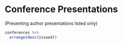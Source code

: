# Conference Presentations

(Presenting author presentations listed only)

```r
conferences %>%
  arrange(desc(issued))
```